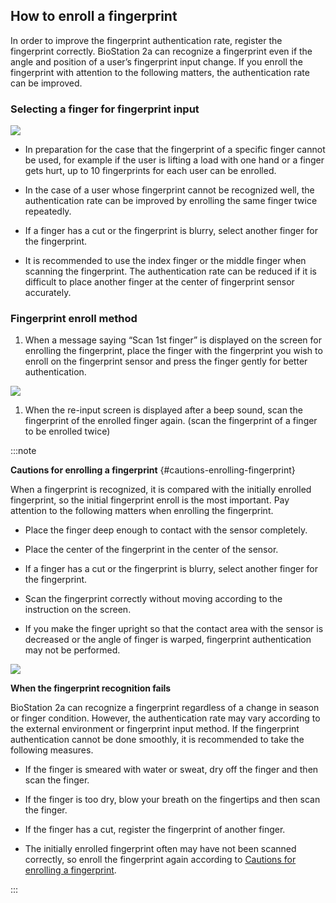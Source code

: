 ## How to enroll a fingerprint

In order to improve the fingerprint authentication rate, register the fingerprint correctly. BioStation 2a can recognize a fingerprint even if the angle and position of a user’s fingerprint input change. If you enroll the fingerprint with attention to the following matters, the authentication rate can be improved.

### Selecting a finger for fingerprint input

<Image src='/img/device/fingerprint-selection.svg' className='none' />

* In preparation for the case that the fingerprint of a specific finger cannot be used, for example if the user is lifting a load with one hand or a finger gets hurt, up to 10 fingerprints for each user can be enrolled.

* In the case of a user whose fingerprint cannot be recognized well, the authentication rate can be improved by enrolling the same finger twice repeatedly.

* If a finger has a cut or the fingerprint is blurry, select another finger for the fingerprint.

* It is recommended to use the index finger or the middle finger when scanning the fingerprint. The authentication rate can be reduced if it is difficult to place another finger at the center of fingerprint sensor accurately.	

### Fingerprint enroll method

1. When a message saying “Scan 1st finger” is displayed on the screen for enrolling the fingerprint, place the finger with the fingerprint you wish to enroll on the fingerprint sensor and press the finger gently for better authentication.

<Image src='/img/device/fingerprint-register.svg' className='none' />

1. When the re-input screen is displayed after a beep sound, scan the fingerprint of the enrolled finger again. (scan the fingerprint of a finger to be enrolled twice)

:::note

**Cautions for enrolling a fingerprint** {#cautions-enrolling-fingerprint}

When a fingerprint is recognized, it is compared with the initially enrolled fingerprint, so the initial fingerprint enroll is the most important. Pay attention to the following matters when enrolling the fingerprint.

* Place the finger deep enough to contact with the sensor completely.

* Place the center of the fingerprint in the center of the sensor.

* If a finger has a cut or the fingerprint is blurry, select another finger for the fingerprint.

* Scan the fingerprint correctly without moving according to the instruction on the screen.

* If you make the finger upright so that the contact area with the sensor is decreased or the angle of finger is warped, fingerprint authentication may not be performed.

<Image src='/img/device/fingerprint-authentication.svg' className='none' />

**When the fingerprint recognition fails**

BioStation 2a can recognize a fingerprint regardless of a change in season or finger condition. However, the authentication rate may vary according to the external environment or fingerprint input method. If the fingerprint authentication cannot be done smoothly, it is recommended to take the following measures.

* If the finger is smeared with water or sweat, dry off the finger and then scan the finger.

* If the finger is too dry, blow your breath on the fingertips and then scan the finger.

* If the finger has a cut, register the fingerprint of another finger.

* The initially enrolled fingerprint often may have not been scanned correctly, so enroll the fingerprint again according to [Cautions for enrolling a fingerprint](#cautions-enrolling-fingerprint).

:::
